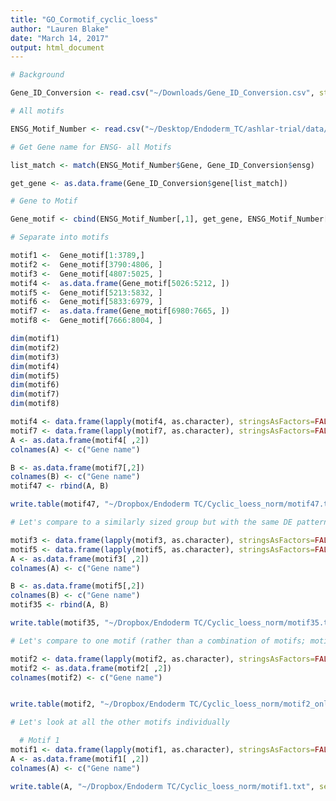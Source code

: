 ```yaml
---
title: "GO_Cormotif_cyclic_loess"
author: "Lauren Blake"
date: "March 14, 2017"
output: html_document
---
```


```r
# Background

Gene_ID_Conversion <- read.csv("~/Downloads/Gene_ID_Conversion.csv", stringsAsFactors = FALSE)

# All motifs

ENSG_Motif_Number <- read.csv("~/Desktop/Endoderm_TC/ashlar-trial/data/ENSG_Motif_Number_TMM_cyclic_loess.csv", stringsAsFactors = FALSE)

# Get Gene name for ENSG- all Motifs 

list_match <- match(ENSG_Motif_Number$Gene, Gene_ID_Conversion$ensg)

get_gene <- as.data.frame(Gene_ID_Conversion$gene[list_match])

# Gene to Motif

Gene_motif <- cbind(ENSG_Motif_Number[,1], get_gene, ENSG_Motif_Number[,2])

# Separate into motifs

motif1 <-  Gene_motif[1:3789,] 
motif2 <-  Gene_motif[3790:4806, ] 
motif3 <-  Gene_motif[4807:5025, ] 
motif4 <-  as.data.frame(Gene_motif[5026:5212, ]) 
motif5 <-  Gene_motif[5213:5832, ]
motif6 <-  Gene_motif[5833:6979, ] 
motif7 <-  as.data.frame(Gene_motif[6980:7665, ])
motif8 <-  Gene_motif[7666:8004, ] 

dim(motif1)
dim(motif2)
dim(motif3)
dim(motif4)
dim(motif5)
dim(motif6)
dim(motif7)
dim(motif8)

motif4 <- data.frame(lapply(motif4, as.character), stringsAsFactors=FALSE)
motif7 <- data.frame(lapply(motif7, as.character), stringsAsFactors=FALSE)
A <- as.data.frame(motif4[ ,2])
colnames(A) <- c("Gene name")

B <- as.data.frame(motif7[,2])
colnames(B) <- c("Gene name")
motif47 <- rbind(A, B)

write.table(motif47, "~/Dropbox/Endoderm TC/Cyclic_loess_norm/motif47.txt", sep="\t",  quote = F, col.names = F, row.names = F)

# Let's compare to a similarly sized group but with the same DE pattern across species (motifs 3 + 5, 839 genes compared to 873 genes in motifs 4+7)

motif3 <- data.frame(lapply(motif3, as.character), stringsAsFactors=FALSE)
motif5 <- data.frame(lapply(motif5, as.character), stringsAsFactors=FALSE)
A <- as.data.frame(motif3[ ,2])
colnames(A) <- c("Gene name")

B <- as.data.frame(motif5[,2])
colnames(B) <- c("Gene name")
motif35 <- rbind(A, B)

write.table(motif35, "~/Dropbox/Endoderm TC/Cyclic_loess_norm/motif35.txt", sep="\t",  quote = F, col.names = F, row.names = F)

# Let's compare to one motif (rather than a combination of motifs; motif 2, 1017)

motif2 <- data.frame(lapply(motif2, as.character), stringsAsFactors=FALSE)
motif2 <- as.data.frame(motif2[ ,2])
colnames(motif2) <- c("Gene name")


write.table(motif2, "~/Dropbox/Endoderm TC/Cyclic_loess_norm/motif2_only.txt", sep="\t",  quote = F, col.names = F, row.names = F)

# Let's look at all the other motifs individually

  # Motif 1
motif1 <- data.frame(lapply(motif1, as.character), stringsAsFactors=FALSE)
A <- as.data.frame(motif1[ ,2])
colnames(A) <- c("Gene name")

write.table(A, "~/Dropbox/Endoderm TC/Cyclic_loess_norm/motif1.txt", sep="\t",  quote = F, col.names = F, row.names = F)

```




